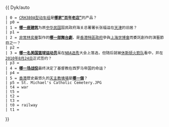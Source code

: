 {{ Dyk/auto
 | 0 = [[和谐号CRH380A型电力动车组|CRH380A型动车组]]是'''[[南车青岛四方机车车辆|哪家“百年老店”]]'''的产品？
 | p0 = 
 | 1 = '''[[张福运故居|哪一座建筑]]'''为原[[中华民国]]国民政府海关总署署长张福运在[[天津]]的旧居？
 | p1 = 
 | 2 = [[林奕華 (香港)|非常林奕華]]製作的'''[[命運建築師之遠大前程|哪一部舞台劇]]'''，是[[香港特區政府]]參與[[中國2010年上海世界博覽會|上海世博會]]而委託創作的演藝節目之一？
 | p2 = 
 | 3 = '''[[伊斯梅尔·史密斯|哪一名美国篮球运动员]]'''虽在[[NBA选秀]]大会上落选，但随后就被[[休斯顿火箭队]]看中，并在[[2010年]][[8月24日]]正式签约？
 | p3 = 
 | 4 = '''[[冷河战役|哪一场战役]]'''最终决定了基督教在西罗马帝国的命运？
 | p4 = 
 | 5 = [[香港]]歷史最悠久的[[天主教]][[墳場]]是'''[[跑馬地天主教聖彌額爾墳場|哪一個]]'''？
 | p5 = St. Michael's Catholic Cemetery.JPG
 | t4 = war
 | t5 = 
 | t2 = 
 | t3 = 
 | t0 = railway
 | t1 = 
}}